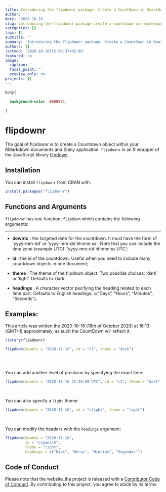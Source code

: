 ```yaml
---
title: Introducing the flipdownr package. Create a CountDown in Rmarkdown Documents and Shiny Apps
author: ''
date: '2020-10-16'
slug: introducing-the-flipdownr-package-create-a-countdown-in-rmarkdown-documents-and-shiny-apps
categories: []
tags: []
subtitle: ''
summary: 'Introducing the flipdownr package. Create a CountDown in Rmarkdown Documents and Shiny Apps'
authors: []
lastmod: '2020-10-16T15:56:37+02:00'
featured: no
image:
  caption: ''
  focal_point: ''
  preview_only: no
projects: []
---
```



```css

body{
  
  background-color: #BD8571;
  
}

```

# flipdownr


The goal of flipdownr is to create a Countdown object within your RMarkdown documents and Shiny application. `flipdownr` is an R wrapper of the JavaScript library [flipdown](https://pbutcher.uk/flipdown/)

## Installation

You can install `flipdownr` from CRAN with:

```r

install.packages("flipdownr")


```

## Functions and Arguments

`flipdownr` has one function: `flipdown` which contains the following arguments: 

<hr>

+ __downto__ : the targeted date for the countdown. It must have the form of 'yyyy-mm-dd' or 'yyyy-mm-dd hh:mm:ss`. Note that you can include the time zone (example UTC): 'yyyy-mm-dd hh:mm:ss UTC';

+ __id__ : the id of the countdown. Useful when you need to include many countdown objects in one document;

+ __theme__ : The theme of the flipdown object. Two possible choices: 'dark' or 'light'. Defaults to 'dark'

+ __headings__ : A character vector pecifying the heading related to each time part. Defaults to English headings: c("Days", "Hours", "Minutes", "Seconds").


## Examples: 

This article was written the 2020-10-16 (16th of October 2020) at 16:13 (GMT+1) approximately, as such the CountDown will reflect it. 


```r

library(flipdownr)

flipdown(downto = "2020-11-16", id = "c1", theme = "dark")



```
<br>


You can add another level of precision by specifying the exact time: 

```r

flipdown(downto = "2020-11-16 22:30:00 UTC", id = "c2", theme = "dark")

```





<br>

You can also specify a `light` theme: 


```r

flipdown(downto = "2020-11-16", id = "clight", theme = "light")

```

<br>

You can modify the headers with the `headings` argument: 


```r


flipdown(downto = "2020-11-16",
         id = "cspanish", 
         theme = "light", 
         headings = c("Dias", "Horas", "Minutos", "Segundos"))


```



## Code of Conduct

Please note that the website_iha project is released with a [Contributor Code of Conduct](https://contributor-covenant.org/version/2/0/CODE_OF_CONDUCT.html). By contributing to this project, you agree to abide by its terms.

